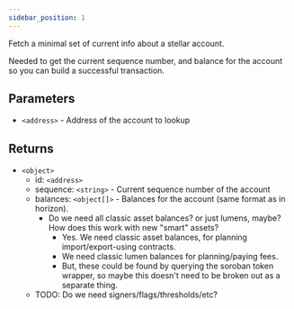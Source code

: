 ```yaml
---
sidebar_position: 1
---
```


Fetch a minimal set of current info about a stellar account.

Needed to get the current sequence number, and balance for the account so you can build a successful transaction.

## Parameters

- `<address>` - Address of the account to lookup

## Returns

- `<object>`
  - id: `<address>`
  - sequence: `<string>` - Current sequence number of the account
  - balances: `<object[]>` - Balances for the account (same format as in horizon).
    - Do we need all classic asset balances? or just lumens, maybe? How does this work with new "smart" assets?
      - Yes. We need classic asset balances, for planning import/export-using contracts.
      - We need classic lumen balances for planning/paying fees.
      - But, these could be found by querying the soroban token wrapper, so maybe this doesn't need to be broken out as a separate thing.
  - TODO: Do we need signers/flags/thresholds/etc?